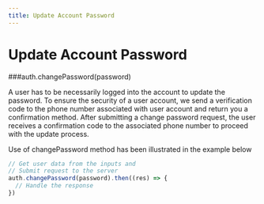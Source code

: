 ```yaml
---
title: Update Account Password 
---
```

# Update Account Password 

###auth.changePassword(password)


A user has to be necessarily logged into the account to update the password. To ensure the security of a user account, we send a verification code to the phone number associated with user account and return you a confirmation method. After submitting a change password request, the user receives a confirmation code to the associated phone number to proceed with the update process. 

Use of changePassword method has been illustrated in the example below

```js
// Get user data from the inputs and
// Submit request to the server
auth.changePassword(password).then((res) => {
  // Handle the response
})
```
